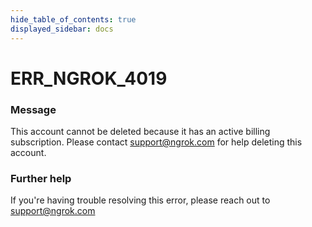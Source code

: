 ```yaml
---
hide_table_of_contents: true
displayed_sidebar: docs
---
```



# ERR_NGROK_4019

### Message

This account cannot be deleted because it has an active billing subscription. Please contact support@ngrok.com for help deleting this account.

### Further help

If you're having trouble resolving this error, please reach out to [support@ngrok.com](mailto:support@ngrok.com?subject=Help%20with%20ERR_NGROK_4019)

<ErrorDetails error="err_ngrok_4019" />
